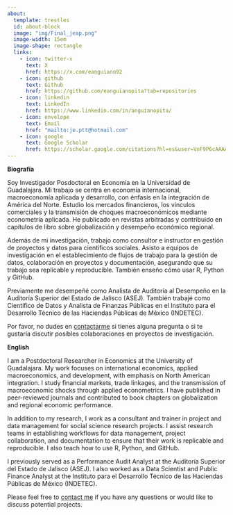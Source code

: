 ```yaml
---
about:
  template: trestles
  id: about-block
  image: "img/Final_jeap.png"
  image-width: 15em
  image-shape: rectangle
  links:
    - icon: twitter-x
      text: X
      href: https://x.com/eanguiano92
    - icon: github
      text: Github
      href: https://github.com/eanguianopita?tab=repositories
    - icon: linkedin
      text: LinkedIn
      href: https://www.linkedin.com/in/anguianopita/
    - icon: envelope
      text: Email
      href: "mailto:je.ptt@hotmail.com"  
    - icon: google
      text: Google Scholar
      href: https://scholar.google.com/citations?hl=es&user=VnF9P6cAAAAJ
---
```


::: {#about-block}
**Biografía**

Soy Investigador Posdoctoral en Economía en la Universidad de Guadalajara. Mi trabajo se centra en economía internacional, macroeconomía aplicada y desarrollo, con énfasis en la integración de América del Norte. Estudio los mercados financieros, los vínculos comerciales y la transmisión de choques macroeconómicos mediante econometría aplicada. He publicado en revistas arbitradas y contribuido en capítulos de libro sobre globalización y desempeño económico regional.


Además de mi investigación, trabajo como consultor e instructor en gestión de proyectos y datos para científicos sociales. Asisto a equipos de investigación en el establecimiento de flujos de trabajo para la gestión de datos, colaboración en proyectos y documentación, asegurando que su trabajo sea replicable y reproducible. También enseño cómo usar R, Python y GitHub.

Previamente me desempeñé como Analista de Auditoría al Desempeño en la Auditoría Superior del Estado de Jalisco (ASEJ). También trabajé como Científico de Datos y Analista de Finanzas Públicas en el Instituto para el Desarrollo Técnico de las Haciendas Públicas de México (INDETEC).

Por favor, no dudes en [contactarme](mailto:javier.anguiano@cucea.udg.mx) si tienes alguna pregunta o si te gustaría discutir posibles colaboraciones en proyectos de investigación. 


**English**

I am a Postdoctoral Researcher in Economics at the University of Guadalajara. My work focuses on international economics, applied macroeconomics, and development, with emphasis on North American integration. I study financial markets, trade linkages, and the transmission of macroeconomic shocks through applied econometrics. I have published in peer-reviewed journals and contributed to book chapters on globalization and regional economic performance.

In addition to my research, I work as a consultant and trainer in project and data management for social science research projects. I assist research teams in establishing workflows for data management, project collaboration, and documentation to ensure that their work is replicable and reproducible. I also teach how to use R, Python, and GitHub.

I previously served as a Performance Audit Analyst at the Auditoría Superior del Estado de Jalisco (ASEJ). I also worked as a Data Scientist and Public Finance Analyst at the Instituto para el Desarrollo Técnico de las Haciendas Públicas de México (INDETEC).


Please feel free to [contact me](mailto:javier.anguiano@cucea.udg.mx) if you have any questions or would like to discuss potential projects.

:::